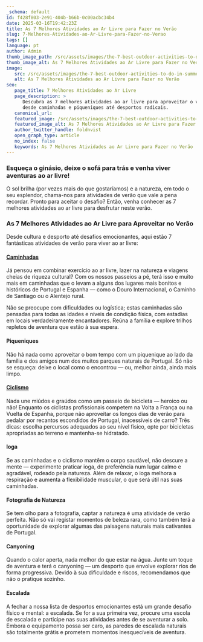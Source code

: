```yaml
---
_schema: default
id: f428f803-2e91-404b-b66b-0c00acbc34b4
date: 2025-03-16T19:42:23Z
title: As 7 Melhores Atividades ao Ar Livre para Fazer no Verão
slug: 7-Melhores-Atividades-ao-Ar-Livre-para-Fazer-no-Verao
tags: []
language: pt
author: Admin
thumb_image_path: /src/assets/images/the-7-best-outdoor-activities-to-do-in-summer.jpg
thumb_image_alt: As 7 Melhores Atividades ao Ar Livre para Fazer no Verão
image:
   src: /src/assets/images/the-7-best-outdoor-activities-to-do-in-summer.jpg
   alt: As 7 Melhores Atividades ao Ar Livre para Fazer no Verão
seo:
   page_title: 7 Melhores Atividades ao Ar Livre
   page_description: >
      Descubra as 7 melhores atividades ao ar livre para aproveitar o verão,
      desde caminhadas e piqueniques até desportos radicais.
   canonical_url:
   featured_image: /src/assets/images/the-7-best-outdoor-activities-to-do-in-summer.jpg
   featured_image_alt: As 7 Melhores Atividades ao Ar Livre para Fazer no Verão
   author_twitter_handle: foldnvist
   open_graph_type: article
   no_index: false
   keywords: As 7 Melhores Atividades ao Ar Livre para Fazer no Verão
---
```

### Esqueça o ginásio, deixe o sofá para trás e venha viver aventuras ao ar livre!

O sol brilha (por vezes mais do que gostaríamos) e a natureza, em todo o seu esplendor, chama-nos para atividades de verão que vale a pena recordar. Pronto para aceitar o desafio? Então, venha conhecer as 7 melhores atividades ao ar livre para desfrutar neste verão.

### **As 7 Melhores Atividades ao Ar Livre para Aproveitar no Verão**

Desde cultura e desporto até desafios emocionantes, aqui estão 7 fantásticas atividades de verão para viver ao ar livre:

#### [**Caminhadas**](https://topwalkingtoursportugal.com/pt/passeios-pedestres-portugal/)

Já pensou em combinar exercício ao ar livre, lazer na natureza e viagens cheias de riqueza cultural? Com os nossos passeios a pé, terá isso e muito mais em caminhadas que o levam a alguns dos lugares mais bonitos e históricos de Portugal e Espanha — como o Douro Internacional, o Caminho de Santiago ou o Alentejo rural.

Não se preocupe com dificuldades ou logística; estas caminhadas são pensadas para todas as idades e níveis de condição física, com estadias em locais verdadeiramente encantadores. Reúna a família e explore trilhos repletos de aventura que estão à sua espera.

#### **Piqueniques**

Não há nada como aproveitar o bom tempo com um piquenique ao lado da família e dos amigos num dos muitos parques naturais de Portugal. Só não se esqueça: deixe o local como o encontrou — ou, melhor ainda, ainda mais limpo.

#### [**Ciclismo**](https://www.topbiketoursportugal.com)

Nada une miúdos e graúdos como um passeio de bicicleta — heroico ou não! Enquanto os ciclistas profissionais competem na Volta a França ou na Vuelta de Espanha, porque não aproveitar os longos dias de verão para pedalar por recantos escondidos de Portugal, inacessíveis de carro? Três dicas: escolha percursos adequados ao seu nível físico, opte por bicicletas apropriadas ao terreno e mantenha-se hidratado.

#### **Ioga**

Se as caminhadas e o ciclismo mantêm o corpo saudável, não descure a mente — experimente praticar ioga, de preferência num lugar calmo e agradável, rodeado pela natureza. Além de relaxar, o ioga melhora a respiração e aumenta a flexibilidade muscular, o que será útil nas suas caminhadas.

#### **Fotografia de Natureza**

Se tem olho para a fotografia, captar a natureza é uma atividade de verão perfeita. Não só vai registar momentos de beleza rara, como também terá a oportunidade de explorar algumas das paisagens naturais mais cativantes de Portugal.

#### **Canyoning**

Quando o calor aperta, nada melhor do que estar na água. Junte um toque de aventura e terá o canyoning — um desporto que envolve explorar rios de forma progressiva. Devido à sua dificuldade e riscos, recomendamos que não o pratique sozinho.

#### **Escalada**

A fechar a nossa lista de desportos emocionantes está um grande desafio físico e mental: a escalada. Se for a sua primeira vez, procure uma escola de escalada e participe nas suas atividades antes de se aventurar a solo. Embora o equipamento possa ser caro, as paredes de escalada naturais são totalmente grátis e prometem momentos inesquecíveis de aventura.